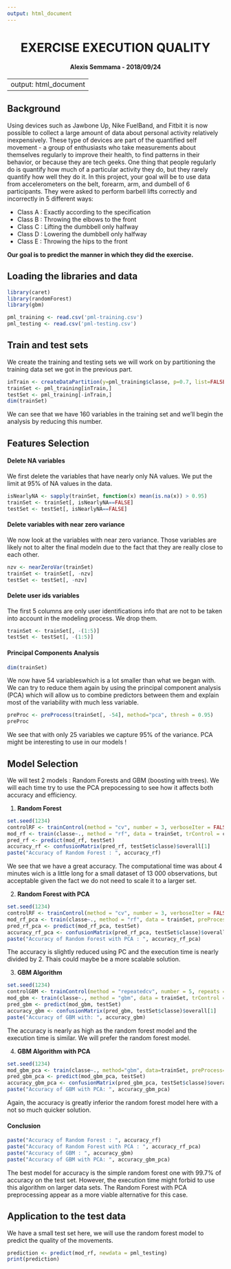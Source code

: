 ---
output: html_document
---
<center> 
# **EXERCISE EXECUTION QUALITY** 
#### Alexis Semmama - 2018/09/24
</center>

---
output: html_document
---

## **Background**

Using devices such as Jawbone Up, Nike FuelBand, and Fitbit it is now possible to collect a large amount of data about personal activity relatively inexpensively. These type of devices are part of the quantified self movement - a group of enthusiasts who take measurements about themselves regularly to improve their health, to find patterns in their behavior, or because they are tech geeks. One thing that people regularly do is quantify how much of a particular activity they do, but they rarely quantify how well they do it. In this project, your goal will be to use data from accelerometers on the belt, forearm, arm, and dumbell of 6 participants. They were asked to perform barbell lifts correctly and incorrectly in 5 different ways:  

* Class A : Exactly according to the specification   
* Class B : Throwing the elbows to the front   
* Class C : Lifting the dumbbell only halfway  
* Class D : Lowering the dumbbell only halfway 
* Class E : Throwing the hips to the front   


**Our goal is to predict the manner in which they did the exercise.**

## **Loading the libraries and data**

```{r message=FALSE}
library(caret)
library(randomForest)
library(gbm)

pml_training <- read.csv('pml-training.csv')
pml_testing <- read.csv('pml-testing.csv')
```
## **Train and test sets**

We create the training and testing sets we will work on by partitioning the training data set we got in the previous part.

```{r}
inTrain <- createDataPartition(y=pml_training$classe, p=0.7, list=FALSE)
trainSet <- pml_training[inTrain,]
testSet <- pml_training[-inTrain,]
dim(trainSet)
```

We can see that we have 160 variables in the training set and we'll begin the analysis by reducing this number.

## **Features Selection**

#### **Delete NA variables**
We first delete the variables that have nearly only NA values. We put the limit at 95% of NA values in the data.
``` {r}
isNearlyNA <- sapply(trainSet, function(x) mean(is.na(x)) > 0.95)
trainSet <- trainSet[, isNearlyNA==FALSE]
testSet <- testSet[, isNearlyNA==FALSE]
```  

#### **Delete variables with near zero variance**
We now look at the variables with near zero variance. Those variables are likely not to alter the final modeln due to the fact that they are really close to each other.
``` {r}
nzv <- nearZeroVar(trainSet)
trainSet <- trainSet[, -nzv]
testSet <- testSet[, -nzv]
```  

#### **Delete user ids variables**
The first 5 columns are only user identifications info that are not to be taken into account in the modeling process. We drop them.
``` {r}
trainSet <- trainSet[, -(1:5)]
testSet <- testSet[, -(1:5)]
```  
    
#### **Principal Components Analysis**
```{r}
dim(trainSet)
```
We now have 54 variableswhich is a lot smaller than what we began with. We can try to reduce them again by using the principal component analysis (PCA) which will allow us to combine predictors between them and explain most of the variability with much less variable.
``` {r}
preProc <- preProcess(trainSet[, -54], method="pca", thresh = 0.95)
preProc
```
We see that with only 25 variables we capture 95% of the variance. PCA might be interesting to use in our models !

## **Model Selection**

We will test 2 models : Random Forests and GBM (boosting with trees). We will each time try to use the PCA prepocessing to see how it affects both accuracy and efficiency.  

1. **Random Forest**

```{r}
set.seed(1234)
controlRF <- trainControl(method = "cv", number = 3, verboseIter = FALSE)
mod_rf <- train(classe~., method = "rf", data = trainSet, trControl = controlRF)
pred_rf <- predict(mod_rf, testSet)
accuracy_rf <- confusionMatrix(pred_rf, testSet$classe)$overall[1]
paste("Accuracy of Random Forest : ", accuracy_rf)
```

We see that we have a great accuracy. The computational time was about 4 minutes wich is a little long for a small dataset of 13 000 observations, but acceptable given the fact we do not need to scale it to a larger set.  

2. **Random Forest with PCA**

```{r warning=FALSE}
set.seed(1234)
controlRF <- trainControl(method = "cv", number = 3, verboseIter = FALSE)
mod_rf_pca <- train(classe~., method = "rf", data = trainSet, preProcess = "pca", trControl = controlRF)
pred_rf_pca <- predict(mod_rf_pca, testSet)
accuracy_rf_pca <- confusionMatrix(pred_rf_pca, testSet$classe)$overall[1]
paste("Accuracy of Random Forest with PCA : ", accuracy_rf_pca)
```  
The accuracy is slightly reduced using PC and the execution time is nearly divided by 2. Thais could maybe be a more scalable solution. 

3. **GBM Algorithm**
``` {r}
set.seed(1234)
controlGBM <- trainControl(method = "repeatedcv", number = 5, repeats = 1)
mod_gbm <- train(classe~., method = "gbm", data = trainSet, trControl = controlGBM, verbose = FALSE)
pred_gbm <- predict(mod_gbm, testSet)
accuracy_gbm <- confusionMatrix(pred_gbm, testSet$classe)$overall[1]
paste("Accuracy of GBM with: ", accuracy_gbm)
```  

The accuracy is nearly as high as the random forest model and the execution time is similar. We will prefer the random forest model.  

4. **GBM Algorithm with PCA**

```{r}
set.seed(1234)
mod_gbm_pca <- train(classe~., method="gbm", data=trainSet, preProcess="pca", trControl=controlGBM, verbose=FALSE)
pred_gbm_pca <- predict(mod_gbm_pca, testSet)
accuracy_gbm_pca <- confusionMatrix(pred_gbm_pca, testSet$classe)$overall[1]
paste("Accuracy of GBM with PCA: ", accuracy_gbm_pca)
```  

Again, the accuracy is greatly inferior the random forest model here with a not so much quicker solution.  

#### **Conclusion**

```{r}
paste("Accuracy of Random Forest : ", accuracy_rf)
paste("Accuracy of Random Forest with PCA : ", accuracy_rf_pca)
paste("Accuracy of GBM : ", accuracy_gbm)
paste("Accuracy of GBM with PCA: ", accuracy_gbm_pca)
```

The best model for accuracy is the simple random forest one with 99.7% of accuracy on the test set. 
However, the execution time might forbid to use this algorithm on larger data sets. The Random Forest with PCA preprocessing appear as a more viable alternative for this case.

## **Application to the test data**

We have a small test set here, we will use the random forest model to predict the quality of the movements.

```{r}
prediction <- predict(mod_rf, newdata = pml_testing)
print(prediction)
```



